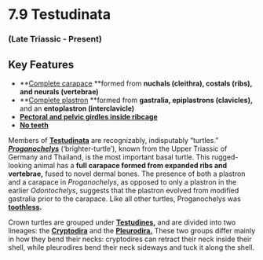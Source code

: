 # 7.9 Testudinata


### (Late Triassic - Present)


## Key Features



*   **[Complete carapace](#59_chelydraserpentinacarapace) **formed from **nuchals (cleithra), costals (ribs), and neurals (vertebrae)**
*   **[Complete plastron](#128_testudograeca) **formed from **gastralia, epiplastrons (clavicles),** and an **entoplastron (interclavicle)**
*   **[Pectoral and pelvic girdles inside ribcage](#193_matamata)**
*   **[No teeth](#419_archelonischyrosskull)**

Members of **[Testudinata](#420_allaeochelyscrassesculptamatingpair)** are recognizably, indisputably “turtles.” **_[Proganochelys](#416_proganochelysquenstedtiwhole)_** (‘brighter-turtle’), known from the Upper Triassic of Germany and Thailand, is the most important basal turtle. This rugged-looking animal has a **full carapace formed from expanded ribs and vertebrae,** fused to novel dermal bones. The presence of both a plastron and a carapace in _Proganochelys_, as opposed to only a plastron in the earlier _Odontochelys_, suggests that the plastron evolved from modified gastralia prior to the carapace. Like all other turtles, Proganochelys was **[toothless](#415_proganochelysskull).**

Crown turtles are grouped under **[Testudines](#64_stylemysnebraskensisshell),** and are divided into two lineages: the **[Cryptodira](#418_chelydraserpentinawhole)** and the **[Pleurodira.](#193_matamata)** These two groups differ mainly in how they bend their necks: cryptodires can retract their neck inside their shell, while pleurodires bend their neck sideways and tuck it along the shell.

